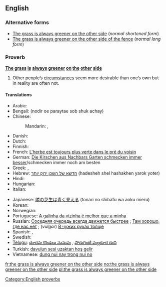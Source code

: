 ==English==

===Alternative forms===
* [[the grass is always greener| The grass is always greener on the other side]] (''normal shortened form'')
* [[the grass is always greener on the other side of the fence| The grass is always greener on the other side of the fence]] (''normal long form'')

===Proverb===
'''[[the| The]] [[grass]] [[is]] [[always]] [[green]]er [[on]] [[the]] [[other]] [[side]]'''

# Other people’s [[circumstance]]s seem more desirable than one’s own but in reality are often not.

====Translations====
<!--Note: please provide EQUIVALENT IDIOMS in foreign languages - DO NOT TRANSLATE THE EXPRESSION WORD FOR WORD!-->
{{trans-top|desirability of other's circumstances}}
* Arabic: {{Arab|[[طبيخ الجارة نوارة، وطبيخ أهل الدار مرار|طبيخ الجارة نوّارة، وطبيخ أهل الدار مرار]]}}
* Bengali: (nodir oe paraytae sob shuk achay)
* Chinese:
*: Mandarin: {{t|cmn|這山望著那山高 |sc=Hani}}, {{t|cmn|这山望着那山高 |tr=zhè shān wàngzhe nà shān gāo|sc=Hani}}
* Danish: {{t-|da|græsset er altid grønnere på den anden side af hækken}}
* Dutch: {{t-|nl|het gras is altijd groener aan de overkant}}
* Finnish: {{t-|fi|Ruoho on aina vihreämpää aidan toisella puolella}}
* French: [[L'herbe est toujours plus verte dans le pré du voisin]]
* German: [[Die Kirschen aus Nachbars Garten schmecken immer besser]]/schmecken immer noch am besten<!--literally: "the cherries from the neighbor's garden always taste better/still taste the best"-->
* Greek: {{t|el|του γείτονα είναι πάντα καλύτερο}},  {{t|el|το ξένο είναι πιο γλυκό}}
* Hebrew: [[הדשא של השכן ירוק יותר]] (hadesheh shel hashakhen yarok yoter)
* Hindi: {{t-|hi|दूर के ढोल सुहावने|xs=Hindi}}
* Hungarian: {{t+|hu|a szomszéd rétje mindig zöldebb}}
* Italian: {{t-|it|l'erba del vicino è sempre più verde}}
{{trans-mid}}
* Japanese: [[隣の芝生は青く見える]] (tonari no shibafu wa aoku mieru)
* Korean: {{t|ko|남의 떡이 더 커 보인다}}
* Norwegian: {{t|no|gresset er alltid grønnere på den andre siden}}<!--the same as English, but also an idiom in Norwegian-->
* Portuguese: [[A galinha da vizinha é melhor que a minha]]
* Russian: [[Соседняя очередь всегда движется быстрее]]<!--literally: "the other queue always moves faster"-->; [[Там хорошо, где нас нет]]<!-- Things are good where we aren’t -->; (''vulgar'') [[В чужих руках толще]]<!--(one’s prick) gets thicker in someone else’s hands-->
* Spanish: {{t|es|la hierba siempre es más verde del otro lado}}, {{t|es|el pasto siempre es más verde del otro lado}}
* Swedish: {{t|sv|gräset är alltid grönare på andra sidan}}<!--the same as English, but also an idiom in Swedish-->
* [[Telugu]]: [[దూరపు కొండలు నునుపు]]<!-- Distant hills look smooth -->, [[పొరుగింటి పుల్లకూర రుచి]]<!-- Even the sour curry of the neighbour tastes good-->
* Turkish: [[davulun sesi uzaktan hoş gelir]]<!-- a big drum sounds good only from afar -->
* Vietnamese: [[dung nui nay trong nui no]]<!-- while standing at a mountain looking at another one -->
{{trans-bottom}}

[[Category:English proverbs]]

[[fr:the grass is always greener on the other side]]
[[no:the grass is always greener on the other side]]
[[pl:the grass is always greener on the other side]]